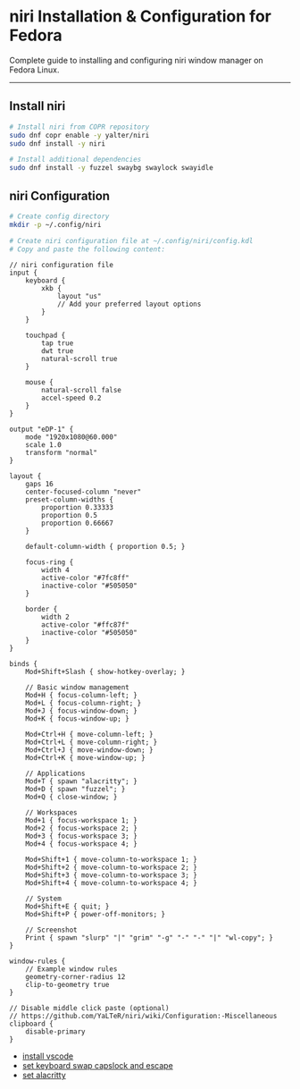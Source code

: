 # niri Installation & Configuration for Fedora

Complete guide to installing and configuring niri window manager on Fedora Linux.

---

## Install niri
```bash
# Install niri from COPR repository
sudo dnf copr enable -y yalter/niri
sudo dnf install -y niri

# Install additional dependencies
sudo dnf install -y fuzzel swaybg swaylock swayidle
```

## niri Configuration
```bash
# Create config directory
mkdir -p ~/.config/niri

# Create niri configuration file at ~/.config/niri/config.kdl
# Copy and paste the following content:
```

```kdl
// niri configuration file  
input {
    keyboard {
        xkb {
            layout "us"
            // Add your preferred layout options
        }
    }

    touchpad {
        tap true
        dwt true
        natural-scroll true
    }

    mouse {
        natural-scroll false
        accel-speed 0.2
    }
}

output "eDP-1" {
    mode "1920x1080@60.000"
    scale 1.0
    transform "normal"
}

layout {
    gaps 16
    center-focused-column "never"
    preset-column-widths {
        proportion 0.33333
        proportion 0.5
        proportion 0.66667
    }

    default-column-width { proportion 0.5; }

    focus-ring {
        width 4
        active-color "#7fc8ff"
        inactive-color "#505050"
    }

    border {
        width 2
        active-color "#ffc87f"
        inactive-color "#505050"
    }
}

binds {
    Mod+Shift+Slash { show-hotkey-overlay; }

    // Basic window management
    Mod+H { focus-column-left; }
    Mod+L { focus-column-right; }
    Mod+J { focus-window-down; }
    Mod+K { focus-window-up; }

    Mod+Ctrl+H { move-column-left; }
    Mod+Ctrl+L { move-column-right; }
    Mod+Ctrl+J { move-window-down; }
    Mod+Ctrl+K { move-window-up; }

    // Applications
    Mod+T { spawn "alacritty"; }
    Mod+D { spawn "fuzzel"; }
    Mod+Q { close-window; }

    // Workspaces
    Mod+1 { focus-workspace 1; }
    Mod+2 { focus-workspace 2; }
    Mod+3 { focus-workspace 3; }
    Mod+4 { focus-workspace 4; }
    
    Mod+Shift+1 { move-column-to-workspace 1; }
    Mod+Shift+2 { move-column-to-workspace 2; }
    Mod+Shift+3 { move-column-to-workspace 3; }
    Mod+Shift+4 { move-column-to-workspace 4; }

    // System
    Mod+Shift+E { quit; }
    Mod+Shift+P { power-off-monitors; }

    // Screenshot
    Print { spawn "slurp" "|" "grim" "-g" "-" "-" "|" "wl-copy"; }
}

window-rules {
    // Example window rules
    geometry-corner-radius 12
    clip-to-geometry true
}

// Disable middle click paste (optional)
// https://github.com/YaLTeR/niri/wiki/Configuration:-Miscellaneous
clipboard {
    disable-primary
}
```

- [install vscode](./fedora.guide.niri.vscode.mdx)
- [set keyboard swap capslock and escape](fedora.keyboard.mdx)
- [set alacritty](./fedora.guide.niri.alacritty.mdx)
